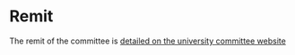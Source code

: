 # Remit


The remit of the committee is [detailed on the university committee website](http://www.committees.ed.ac.uk/veterinary-medicine-quality-assurance-enhancement-committee)